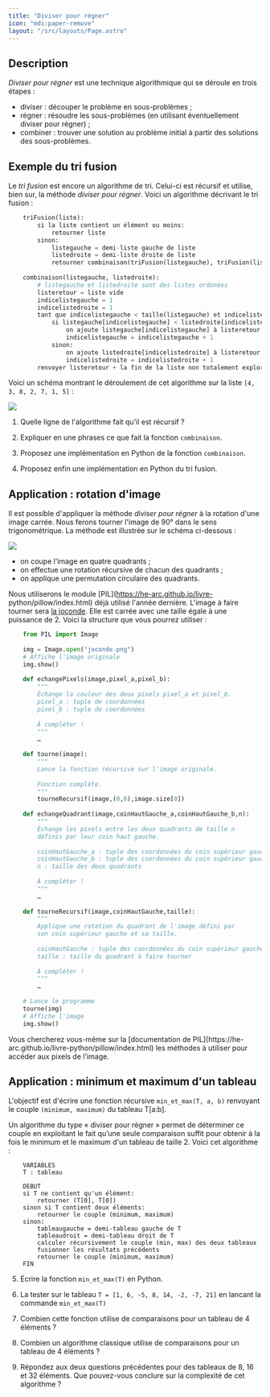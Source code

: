 ```yaml
---
title: "Diviser pour régner"
icon: "mdi:paper-remove"
layout: "/src/layouts/Page.astro"
---
```


## Description

_Diviser pour régner_ est une technique algorithmique qui se déroule en trois
étapes :

  * diviser : découper le problème en sous-problèmes ;
  * régner : résoudre les sous-problèmes (en utilisant éventuellement diviser pour régner) ;
  * combiner : trouver une solution au problème initial à partir des solutions des sous-problèmes.

## Exemple du tri fusion

Le _tri fusion_ est encore un algorithme de tri. Celui-ci est récursif et
utilise, bien sur, la méthode _diviser pour régner_. Voici un algorithme
décrivant le tri fusion :

```py
    triFusion(liste):
        si la liste contient un élément ou moins:
    		retourner liste
        sinon:
    		listegauche = demi-liste gauche de liste
    		listedroite = demi-liste droite de liste
    		retourner combinaison(triFusion(listegauche), triFusion(listedroite))
    
    combinaison(listegauche, listedroite):
    	# listegauche et listedroite sont des listes ordonées
    	listeretour = liste vide
    	indicelistegauche = 1
    	indicelistedroite = 1
    	tant que indicelistegauche < taille(listegauche) et indicelistedroite < taille(listedroite):
    		si listegauche[indicelistegauche] < listedroite[indicelistedroite]:
    			on ajoute listegauche[indicelistegauche] à listeretour
    			indicelistegauche = indicelistegauche + 1
    		sinon:
    			on ajoute listedroite[indicelistedroite] à listeretour
    			indicelistedroite = indicelistedroite + 1
    	renvoyer listeretour + la fin de la liste non totalement explorée
```

Voici un schéma montrant le déroulement de cet algorithme sur la liste `[4, 3,
8, 2, 7, 1, 5]` :

![](/public/trifusion.svg)

1. Quelle ligne de l'algorithme fait qu'il est récursif ?

2. Expliquer en une phrases ce que fait la fonction `combinaison`.

3. Proposez une implémentation en Python de la fonction `combinaison`.

4. Proposez enfin une implémentation en Python du tri fusion.

## Application : rotation d'image

Il est possible d'appliquer la méthode _diviser pour régner_ à la rotation
d'une image carrée. Nous ferons tourner l'image de 90° dans le sens
trigonométrique. La méthode est illustrée sur le schéma ci-dessous :

![](/public/quart.svg)

  * on coupe l'image en quatre quadrants ;
  * on effectue une rotation récursive de chacun des quadrants ;
  * on applique une permutation circulaire des quadrants.

Nous utiliserons le module [PIL](https://he-arc.github.io/livre-
python/pillow/index.html) déjà utilisé l'année dernière. L'image à faire
tourner sera [la joconde](/public/joconde.png). Elle est carrée avec une taille
égale à une puissance de 2. Voici la structure que vous pourrez utiliser :

```py
    from PIL import Image
    
    img = Image.open("joconde.png")
    # Affiche l'image originale
    img.show()
    
    def echangePixels(image,pixel_a,pixel_b):
    	"""
    	Échange la couleur des deux pixels pixel_a et pixel_b.
    	pixel_a : tuple de coordonnées
    	pixel_b : tuple de coordonnées
    
    	À compléter !
    	"""
    	…
    
    def tourne(image):
    	"""
    	Lance la fonction récursive sur l'image originale.
    
    	Fonction complète.
    	"""
        tourneRecursif(image,(0,0),image.size[0])
    
    def echangeQuadrant(image,coinHautGauche_a,coinHautGauche_b,n):
    	"""
    	Échange les pixels entre les deux quadrants de taille n
    	définis par leur coin haut gauche.
    
    	coinHautGauche_a : tuple des coordonnées du coin supérieur gauche du quadrant a
    	coinHautGauche_b : tuple des coordonnées du coin supérieur gauche du quadrant b
    	n : taille des deux quadrants
    
    	À compléter !
    	"""
    	…
    
    def tourneRecursif(image,coinHautGauche,taille):
    	"""
    	Applique une rotation du quadrant de l'image défini par
    	son coin supérieur gauche et sa taille.
    
    	coinHautGauche : tuple des coordonnées du coin supérieur gauche du quadrant
    	taille : taille du quadrant à faire tourner
    
    	À compléter !
    	"""
    	…
    
    # Lance le programme
    tourne(img)
    # Affiche l'image
    img.show()
```

Vous chercherez vous-même sur la [documentation de PIL](https://he-
arc.github.io/livre-python/pillow/index.html) les méthodes à utiliser pour
accéder aux pixels de l'image.

## Application : minimum et maximum d'un tableau

L'objectif est d'écrire une fonction récursive `min_et_max(T, a, b)` renvoyant
le couple `(minimum, maximum)` du tableau T[a:b].

Un algorithme du type « diviser pour régner » permet de déterminer ce couple
en exploitant le fait qu’une seule comparaison suffit pour obtenir à la fois
le minimum et le maximum d'un tableau de taille 2. Voici cet algorithme :

```
    VARIABLES
    T : tableau
    
    DEBUT
    si T ne contient qu'un élément:
    	retourner (T[0], T[0])
    sinon si T contient deux éléments:
    	retourner le couple (minimum, maximum)
    sinon:
    	tableaugauche = demi-tableau gauche de T
    	tableaudroit = demi-tableau droit de T
    	calculer récursivement le couple (min, max) des deux tableaux
    	fusionner les résultats précédents
    	retourner le couple (minimum, maximum)
    FIN
```

5. Écrire la fonction `min_et_max(T)` en Python.

6. La tester sur le tableau `T = [1, 6, -5, 8, 14, -2, -7, 21]` en lancant
la commande `min_et_max(T)`

7. Combien cette fonction utilise de comparaisons pour un tableau de 4
éléments ?

8. Combien un algorithme classique utilise de comparaisons pour un tableau
de 4 éléments ?

9. Répondez aux deux questions précédentes pour des tableaux de 8, 16 et
32 éléments. Que pouvez-vous conclure sur la complexité de cet algorithme ?

